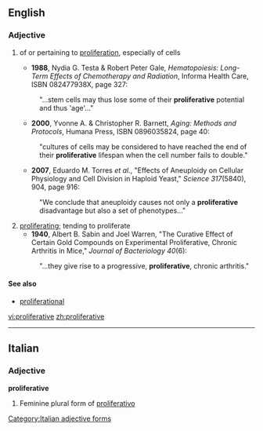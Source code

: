 ==English==

===Adjective===
{{en-adj}}

# {{context|not comparable|cytology}} of or pertaining to [[proliferation]], especially of cells
#*'''1988''', Nydia G. Testa & Robert Peter Gale, ''Hematopoiesis: Long-Term Effects of Chemotherapy and Radiation'', Informa Health Care, ISBN 082477938X, page 327:
#:"...stem cells may thus lose some of their '''proliferative''' potential and thus 'age'..."
#*'''2000''', Yvonne A. & Christopher R. Barnett, ''Aging:  Methods and Protocols'', Humana Press, ISBN 0896035824, page 40:
#:"cultures of cells may be considered to have reached the end of their '''proliferative''' lifespan when the cell number fails to double."
#*'''2007''', Eduardo M. Torres ''et al.'', "Effects of Aneuploidy on Cellular Physiology and Cell Division in Haploid Yeast," ''Science  317''(5840), 904, page 916:
#:"We conclude that aneuploidy causes not only a '''proliferative''' disadvantage but also a set of phenotypes..."
# [[proliferating]]; tending to proliferate
#*'''1940''', Albert B. Sabin and Joel Warren, "The Curative Effect of Certain Gold Compounds on Experimental Proliferative, Chronic Arthritis in Mice," ''Journal of Bacteriology 40''(6):
#:"...they give rise to a progressive, '''proliferative''', chronic arthritis."

====See also====
*[[proliferational]]

[[vi:proliferative]]
[[zh:proliferative]]

----
==Italian==

===Adjective===
'''proliferative''' {{f}}

# Feminine plural form of [[proliferativo]]
[[Category:Italian adjective forms]]
{{rfc-auto}}